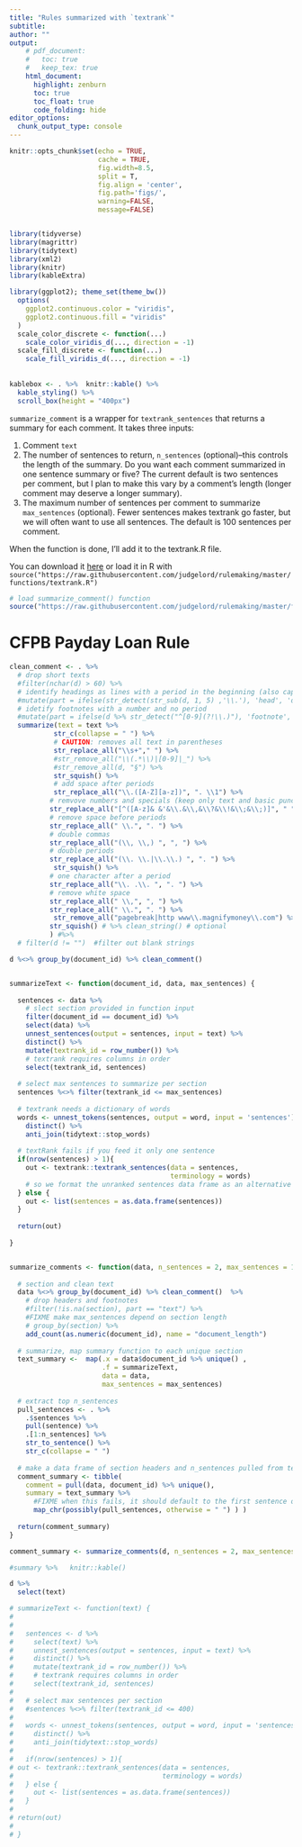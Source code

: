 ```yaml
---
title: "Rules summarized with `textrank`"
subtitle: 
author: ""
output:
    # pdf_document:
    #   toc: true
    #   keep_tex: true
    html_document:
      highlight: zenburn
      toc: true
      toc_float: true
      code_folding: hide
editor_options: 
  chunk_output_type: console
---
```



```r
knitr::opts_chunk$set(echo = TRUE, 
                      cache = TRUE, 
                      fig.width=8.5, 
                      split = T,
                      fig.align = 'center', 
                      fig.path='figs/',
                      warning=FALSE, 
                      message=FALSE)


library(tidyverse)
library(magrittr)
library(tidytext)
library(xml2)
library(knitr)
library(kableExtra)

library(ggplot2); theme_set(theme_bw())
  options(
    ggplot2.continuous.color = "viridis",
    ggplot2.continuous.fill = "viridis"
  )
  scale_color_discrete <- function(...)
    scale_color_viridis_d(..., direction = -1)
  scale_fill_discrete <- function(...)
    scale_fill_viridis_d(..., direction = -1)
  
  
kablebox <- . %>%  knitr::kable() %>% 
  kable_styling() %>% 
  scroll_box(height = "400px")
```

`summarize_comment` is a wrapper for `textrank_sentences` that returns a summary for each comment. It takes three inputs:

1. Comment `text` 
1. The number of sentences to return, `n_sentences` (optional)--this controls the length of the summary. Do you want each comment summarized in one sentence summary or five? The current default is two sentences per comment, but I plan to make this vary by a comment's length (longer comment may deserve a longer summary).  
1. The maximum number of sentences per comment to summarize `max_sentences` (optional). Fewer sentences makes textrank go faster, but we will often want to use all sentences. The default is 100 sentences per comment.

When the function is done, I'll add it to the textrank.R file.

You can download it [here](https://github.com/judgelord/rulemaking/blob/master/functions/textrank.R) or load it in R with `source("https://raw.githubusercontent.com/judgelord/rulemaking/master/functions/textrank.R")`


```r
# load summarize_comment() function
source("https://raw.githubusercontent.com/judgelord/rulemaking/master/functions/textrank.R")
```

# CFPB Payday Loan Rule

```r

clean_comment <- . %>%  
  # drop short texts
  #filter(nchar(d) > 60) %>% 
  # identify headings as lines with a period in the beginning (also captures some footnotes)
  #mutate(part = ifelse(str_detect(str_sub(d, 1, 5) ,'\\.'), 'head', 'd')) %>% 
  # idetify footnotes with a number and no period
  #mutate(part = ifelse(d %>% str_detect("^[0-9](?!\\.)"), 'footnote', part) ) %>% 
  summarize(text = text %>% 
           str_c(collapse = " ") %>% 
           # CAUTION: removes all text in parentheses
           str_replace_all("\\s+"," ") %>%
           #str_remove_all("\\(.*\\)|[0-9]|_") %>%
           #str_remove_all(d, "§") %>% 
           str_squish() %>% 
           # add space after periods
           str_replace_all("\\.([A-Z][a-z])", ". \\1") %>%
          # remvove numbers and specials (keep only text and basic punctuation)
          str_replace_all("[^([A-z]& &'&\\.&\\,&\\?&\\!&\\;&\\;)]", " ") %>% 
          # remove space before periods
          str_replace_all(" \\.", ". ") %>%
          # double commas  
          str_replace_all("(\\, \\,) ", ", ") %>% 
          # double periods 
          str_replace_all("(\\. \\.|\\.\\.) ", ". ") %>% 
           str_squish() %>%
          # one character after a period 
          str_replace_all("\\. .\\. ", ". ") %>% 
          # remove white space
          str_replace_all(" \\,", ", ") %>%
          str_replace_all(" \\.", ". ") %>%
           str_remove_all("pagebreak|http www\\.magnifymoney\\.com") %>%
          str_squish() # %>% clean_string() # optional
          ) #%>%
  # filter(d != "")  #filter out blank strings

d %<>% group_by(document_id) %>% clean_comment()


summarizeText <- function(document_id, data, max_sentences) {
  
  sentences <- data %>%
    # slect section provided in function input
    filter(document_id == document_id) %>%
    select(data) %>%
    unnest_sentences(output = sentences, input = text) %>%
    distinct() %>%
    mutate(textrank_id = row_number()) %>% 
    # textrank requires columns in order
    select(textrank_id, sentences)
  
  # select max sentences to summarize per section
  sentences %<>% filter(textrank_id <= max_sentences)
  
  # textrank needs a dictionary of words
  words <- unnest_tokens(sentences, output = word, input = 'sentences') %>% 
    distinct() %>% 
    anti_join(tidytext::stop_words)
  
  # textRank fails if you feed it only one sentence
  if(nrow(sentences) > 1){
    out <- textrank::textrank_sentences(data = sentences,
                                        terminology = words)
    # so we format the unranked sentences data frame as an alternative
  } else {
    out <- list(sentences = as.data.frame(sentences))
  }
  
  return(out)
  
}


summarize_comments <- function(data, n_sentences = 2, max_sentences = 100) {
  
  # section and clean text 
  data %<>% group_by(document_id) %>% clean_comment()  %>% 
    # drop headers and footnotes
    #filter(!is.na(section), part == "text") %>%
    #FIXME make max_sentences depend on section length
    # group_by(section) %>% 
    add_count(as.numeric(document_id), name = "document_length") 
  
  # summarize, map summary function to each unique section
  text_summary <-  map(.x = data$document_id %>% unique() ,
                       .f = summarizeText, 
                       data = data, 
                       max_sentences = max_sentences) 
  
  # extract top n_sentences
  pull_sentences <- . %>% 
    .$sentences %>% 
    pull(sentence) %>% 
    .[1:n_sentences] %>% 
    str_to_sentence() %>%  
    str_c(collapse = " ")
  
  # make a data frame of section headers and n_sentences pulled from textrank output
  comment_summary <- tibble(
    comment = pull(data, document_id) %>% unique(), 
    summary = text_summary %>%
      #FIXME when this fails, it should default to the first sentence of the section. 
      map_chr(possibly(pull_sentences, otherwise = " ") ) ) 
  
  return(comment_summary)
}

comment_summary <- summarize_comments(d, n_sentences = 2, max_sentences = 50 )

#summary %>%   knitr::kable()

d %>%
  select(text)
```

```r

# summarizeText <- function(text) {
#   
#   
#   sentences <- d %>%
#     select(text) %>%
#     unnest_sentences(output = sentences, input = text) %>%
#     distinct() %>%
#     mutate(textrank_id = row_number()) %>% 
#     # textrank requires columns in order
#     select(textrank_id, sentences)
# 
#   # select max sentences per section
#   #sentences %<>% filter(textrank_id <= 400)
# 
#   words <- unnest_tokens(sentences, output = word, input = 'sentences') %>% 
#     distinct() %>% 
#     anti_join(tidytext::stop_words)
#   
#   if(nrow(sentences) > 1){
# out <- textrank::textrank_sentences(data = sentences, 
#                                     terminology = words)
#   } else {
#     out <- list(sentences = as.data.frame(sentences))
#   }
# 
# return(out)
# 
# }
```
